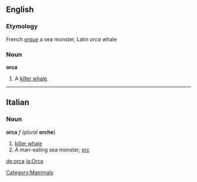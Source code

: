 ==English==
[[Category:Mammals]]

===Etymology===
French ''[[orque]]'' a sea monster, Latin ''orca'' whale

===Noun===
'''orca'''
# A [[killer whale]].

----

==Italian==
===Noun===
'''orca''' ''f'' (''plural'' '''orche''')

#[[killer whale]]
# A man-eating sea monster, [[orc]]

[[de:orca]]
[[la:Orca]]